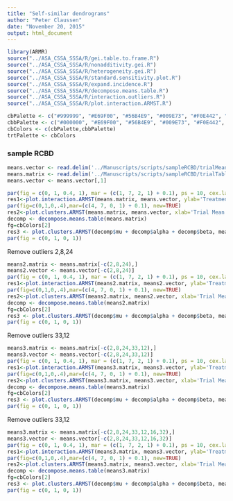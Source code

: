 ```yaml
---
title: "Self-similar dendrograms"
author: "Peter Claussen"
date: "November 20, 2015"
output: html_document
---
```


```r
library(ARMR)
source("../ASA_CSSA_SSSA/R/gei.table.to.frame.R")
source("../ASA_CSSA_SSSA/R/nonadditivity.gei.R")
source("../ASA_CSSA_SSSA/R/heterogeneity.gei.R")
source("../ASA_CSSA_SSSA/R/standard.sensitivity.plot.R")
source("../ASA_CSSA_SSSA/R/expand.incidence.R")
source("../ASA_CSSA_SSSA/R/decompose.means.table.R")
source("../ASA_CSSA_SSSA/R/interaction.outliers.R")
source("../ASA_CSSA_SSSA/R/plot.interaction.ARMST.R")
```


```r
cbPalette <- c("#999999", "#E69F00", "#56B4E9", "#009E73", "#F0E442", "#0072B2", "#D55E00", "#CC79A7")
cbbPalette <- c("#000000", "#E69F00", "#56B4E9", "#009E73", "#F0E442", "#0072B2", "#D55E00", "#CC79A7")
cbColors <- c(cbPalette,cbbPalette)
trtPalette <- cbColors
```

### sample RCBD

```r
means.vector <- read.delim('../Manuscripts/scripts/sampleRCBD/trialMeans.SmyCol1.tab',header=FALSE)
means.matrix <- read.delim('../Manuscripts/scripts/sampleRCBD/trialTable.SmyCol1.tab',header=FALSE)
means.vector <- means.vector[,1]
```

```r
par(fig = c(0, 1, 0.4, 1), mar = (c(1, 7, 2, 1) + 0.1), ps = 10, cex.lab = 1.4, cex.main = 1.6, cex.axis = 1)
res1<-plot.interaction.ARMST(means.matrix, means.vector, ylab='Treatment in Trial Mean \nTasselling',regression=TRUE, main='Treatment Stability and Trial Clusters for Grand Mean 1', show.legend=TRUE,legend.columns=4, legend.pos=c(.01,.98),trt.colors=trtPalette)
par(fig=c(0,1,0,.4),mar=(c(4, 7, 0, 1) + 0.1), new=TRUE)
res2<-plot.clusters.ARMST(means.matrix, means.vector, xlab='Trial Mean \nSampleRCBD', ylab='',trt.colors=trtPalette,use.colors = TRUE)
decomp <- decompose.means.table(means.matrix)
fg=cbColors[2]
res3 <- plot.clusters.ARMST(decomp$mu + decomp$alpha + decomp$beta, means.vector, fg=fg,add=TRUE)
par(fig = c(0, 1, 0, 1))
```

Remove outliers 2,8,24

```r
means2.matrix <- means.matrix[-c(2,8,24),]
means2.vector <- means.vector[-c(2,8,24)]
par(fig = c(0, 1, 0.4, 1), mar = (c(1, 7, 2, 1) + 0.1), ps = 10, cex.lab = 1.4, cex.main = 1.6, cex.axis = 1)
res1<-plot.interaction.ARMST(means2.matrix, means2.vector, ylab='Treatment in Trial Mean \nTasselling',regression=TRUE, main='Treatment Stability and Trial Clusters minus 3 outliers', show.legend=TRUE,legend.columns=4, legend.pos=c(.01,.98),trt.colors=trtPalette)
par(fig=c(0,1,0,.4),mar=(c(4, 7, 0, 1) + 0.1), new=TRUE)
res2<-plot.clusters.ARMST(means2.matrix, means2.vector, xlab='Trial Mean \nSampleRCBD', ylab='',trt.colors=trtPalette,use.colors = TRUE)
decomp <- decompose.means.table(means2.matrix)
fg=cbColors[2]
res3 <- plot.clusters.ARMST(decomp$mu + decomp$alpha + decomp$beta, means2.vector, fg=fg,add=TRUE,ylab='')
par(fig = c(0, 1, 0, 1))
```


Remove outliers 33,12

```r
means3.matrix <- means.matrix[-c(2,8,24,33,12),]
means3.vector <- means.vector[-c(2,8,24,33,12)]
par(fig = c(0, 1, 0.4, 1), mar = (c(1, 7, 2, 1) + 0.1), ps = 10, cex.lab = 1.4, cex.main = 1.6, cex.axis = 1)
res1<-plot.interaction.ARMST(means3.matrix, means3.vector, ylab='Treatment in Trial Mean \nTasselling',regression=TRUE, main='Treatment Stability and Trial Clusters minus 5 outliers', show.legend=TRUE,legend.columns=4, legend.pos=c(.01,.98),trt.colors=trtPalette)
par(fig=c(0,1,0,.4),mar=(c(4, 7, 0, 1) + 0.1), new=TRUE)
res2<-plot.clusters.ARMST(means3.matrix, means3.vector, xlab='Trial Mean \nSampleRCBD', ylab='',trt.colors=trtPalette,use.colors = TRUE)
decomp <- decompose.means.table(means3.matrix)
fg=cbColors[2]
res3 <- plot.clusters.ARMST(decomp$mu + decomp$alpha + decomp$beta, means3.vector, fg=fg,add=TRUE,ylab='')
par(fig = c(0, 1, 0, 1))
```

Remove outliers 33,12

```r
means3.matrix <- means.matrix[-c(2,8,24,33,12,16,32),]
means3.vector <- means.vector[-c(2,8,24,33,12,16,32)]
par(fig = c(0, 1, 0.4, 1), mar = (c(1, 7, 2, 1) + 0.1), ps = 10, cex.lab = 1.4, cex.main = 1.6, cex.axis = 1)
res1<-plot.interaction.ARMST(means3.matrix, means3.vector, ylab='Treatment in Trial Mean \nTasselling',regression=TRUE, main='Treatment Stability and Trial Clusters minus 7 outliers', show.legend=TRUE,legend.columns=4, legend.pos=c(.01,.98),trt.colors=trtPalette)
par(fig=c(0,1,0,.4),mar=(c(4, 7, 0, 1) + 0.1), new=TRUE)
res2<-plot.clusters.ARMST(means3.matrix, means3.vector, xlab='Trial Mean \nSampleRCBD', ylab='',trt.colors=trtPalette,use.colors = TRUE)
decomp <- decompose.means.table(means3.matrix)
fg=cbColors[2]
res3 <- plot.clusters.ARMST(decomp$mu + decomp$alpha + decomp$beta, means3.vector, fg=fg,add=TRUE,ylab='')
par(fig = c(0, 1, 0, 1))
```